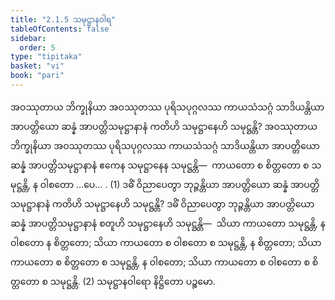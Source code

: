 ```yaml
---
title: "2.1.5 သမုဋ္ဌာနဝါရ"
tableOfContents: false
sidebar:
  order: 5
type: "tipitaka"
basket: "vi"
book: "pari"
---
```



<DynamicBreadcrumb />

<Division number="243" book="pari" e="ch" v="5" p="142">

<Paragraph number="997" book="pari">
အဝဿုတာယ ဘိက္ခုနိယာ အဝဿုတဿ ပုရိသပုဂ္ဂလဿ ကာယသံသဂ္ဂံ သာဒိယန္တိယာ အာပတ္တိယော ဆန္နံ အာပတ္တိသမုဋ္ဌာနာနံ ကတိဟိ သမုဋ္ဌာနေဟိ သမုဋ္ဌန္တိ? အဝဿုတာယ ဘိက္ခုနိယာ အဝဿုတဿ ပုရိသပုဂ္ဂလဿ ကာယသံသဂ္ဂံ သာဒိယန္တိယာ အာပတ္တိယော ဆန္နံ အာပတ္တိသမုဋ္ဌာနာနံ ဧကေန သမုဋ္ဌာနေန သမုဋ္ဌန္တိ—  ကာယတော စ စိတ္တတော စ သမုဋ္ဌန္တိ, န ဝါစတော …ပေ… . (1)
</Paragraph>

<Paragraph number="998" book="pari">
ဒဓိံ ဝိညာပေတွာ ဘုဉ္ဇန္တိယာ အာပတ္တိယော ဆန္နံ အာပတ္တိသမုဋ္ဌာနာနံ ကတိဟိ သမုဋ္ဌာနေဟိ သမုဋ္ဌန္တိ? ဒဓိံ ဝိညာပေတွာ ဘုဉ္ဇန္တိယာ အာပတ္တိယော ဆန္နံ အာပတ္တိသမုဋ္ဌာနာနံ စတူဟိ သမုဋ္ဌာနေဟိ သမုဋ္ဌန္တိ—  သိယာ ကာယတော သမုဋ္ဌန္တိ, န ဝါစတော န စိတ္တတော; သိယာ ကာယတော စ ဝါစတော စ သမုဋ္ဌန္တိ, န စိတ္တတော; သိယာ ကာယတော စ စိတ္တတော စ သမုဋ္ဌန္တိ, န ဝါစတော; သိယာ ကာယတော စ ဝါစတော စ စိတ္တတော စ သမုဋ္ဌန္တိ. (2)

</Paragraph>
</Division>

<Paragraph number="999" type="center" book="pari">
သမုဋ္ဌာနဝါရော နိဋ္ဌိတော ပဉ္စမော.
</Paragraph>